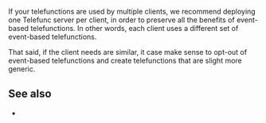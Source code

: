 
If your telefunctions are used by multiple clients, we recommend deploying one Telefunc server per client, in order to preserve all the <Link href="/event-based">benefits of event-based telefunctions</Link>. In other words, each client uses a different set of event-based telefunctions.

That said, if the client needs are similar, it case make sense to <Link href="/event-based#opt-out">opt-out of event-based telefunctions</Link> and create telefunctions that are slight more generic.


## See also

- <Link href="/event-based" />
